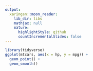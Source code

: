 ```yaml
---
output:
  xaringan::moon_reader:
    lib_dir: libs
    mathjax: null
    nature:
      highlightStyle: github
      countIncrementalSlides: false
---
```


```r
library(tidyverse)
ggplot(mtcars, aes(x = hp, y = mpg)) +
  geom_point() + 
  geom_smooth()
```

